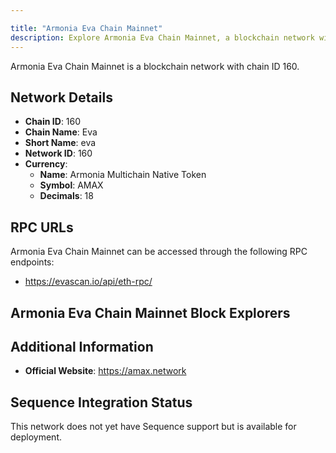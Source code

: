 ```yaml
---

title: "Armonia Eva Chain Mainnet"
description: Explore Armonia Eva Chain Mainnet, a blockchain network with chain ID 160. Learn about its native currency, Armonia Multichain Native Token, and how to interact with the network.
---
```




Armonia Eva Chain Mainnet is a blockchain network with chain ID 160.

## Network Details

- **Chain ID**: 160
- **Chain Name**: Eva
- **Short Name**: eva
- **Network ID**: 160
- **Currency**: 
  - **Name**: Armonia Multichain Native Token
  - **Symbol**: AMAX
  - **Decimals**: 18

## RPC URLs

Armonia Eva Chain Mainnet can be accessed through the following RPC endpoints:

- https://evascan.io/api/eth-rpc/

## Armonia Eva Chain Mainnet Block Explorers



## Additional Information

- **Official Website**: https://amax.network

## Sequence Integration Status

This network does not yet have Sequence support but is available for deployment.
